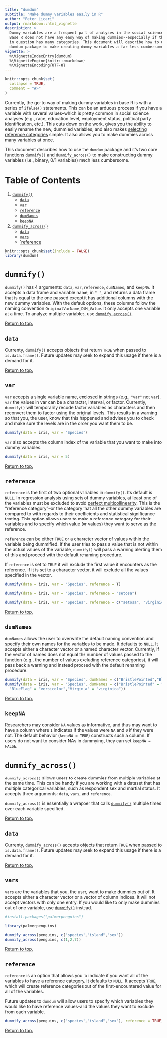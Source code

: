 ```yaml
---
title: "dumdum"
subtitle: "Make dummy variables easily in R"
author: "Peter Licari"
output: rmarkdown::html_vignette
description: >
  Dummy variables are a frequent part of analyses in the social sciences. However,
  Base R does not have any easy way of making dummies--especially if the variable 
  in question has many categories. This document will describe how to use the 
  dumdum package to make creating dummy variables a far less cumbersome task. 
vignette: >
  %\VignetteIndexEntry{dumdum}
  %\VignetteEngine{knitr::rmarkdown}
  %\VignetteEncoding{UTF-8}
---
```


```r
knitr::opts_chunk$set(
  collapse = TRUE,
  comment = "#>"
)
```

Currently, the go-to way of making dummy variables in base R is  with a series of `ifelse()` statements. This can be an arduous process if you have a variable with several values--which is pretty common in social science analyses (e.g., race, education level, employment status, political party identification, etc.). This cuts down on the work, gives you the ability to easily rename the new, dummied variables, and also makes [selecting reference categories](https://stats.idre.ucla.edu/other/mult-pkg/faq/general/faqwhat-is-dummy-coding/) simple. It also allows you to make dummies across many variables at once.  

This document describes how to use the `dumdum` package and it's two core functions `dummify()` and `dummify_across()` to make constructing dummy variables (i.e., binary, 0/1 variables) much less cumbersome. 

# Table of Contents{#link0}

1. [`dummify()`](#link1)
    * [`data`](#link2)
    * [`var`](#link3)
    * [`reference`](#link4) 
    * [`dumNames`](#link5)
    * [`keepNA`](#link11)
2. [`dummify_across()`](#link6)
    * [`data`](#link7)
    * [`vars`](#link8)
    * [`reference](#link9)

```r
knitr::opts_chunk$set(include = FALSE)
library(dumdum)
```

# `dummify()`{#link1}

`dummify()` has 4 arguments: `data`, `var`, `reference`, `dumNames`, and `keepNA`. It accepts a data frame and variable name, in `" "`, and returns a data frame that is equal to the one passed except it has additional columns with the new dummy variables. With the default options, these columns follow the naming convention `OriginalVarName_DUM_Value`. It only accepts one variable at a time. To analyze multiple variables, use [`dummify_across()`](#link6).

[Return to top.](#link0)

## `data` {#link2}
Currenty, `dummify()` accepts objects that return `TRUE` when passed to `is.data.frame()`. Future updates may seek to expand this usage if there is a demand for it. 

[Return to top.](#link0)

## `var` {#link3}
`var` accepts a single variable name, enclosed in strings (e.g., `"var"` not `var`). `var` the values in var can be a character, interval, or factor. Currently, `dummify()` will temporarily recode factor variables as characters and then reconvert them to factor using the original levels. This results in a warning so that you, the user, know that this happened and advises you to check and make sure the levels are in the order you want them to be.

```r
dummify(data = iris, var = "Species")
```

`var` also accepts the column index of the variable that you want to make into dummy variables. 

```r
dummify(data = iris, var = 5)
```
[Return to top.](#link0)

## `reference`{#link4}
`reference` is the first of two optional variables in `dummify()`. Its default is `NULL`. In regression analysis using sets of dummy variables, at least one of the variables must be excluded to avoid [perfect multicollinearity](https://en.wikipedia.org/wiki/Dummy_variable_(statistics)#Incorporating_a_dummy_independent). This is the "reference category"--or the category that all the other dummy variables are compared to with regards to their coefficients and statistical significance testing. This option allows users to make a reference category for their variables and to specify which value (or values) they want to serve as the reference.

`reference` can be either `TRUE` or a character vector of values within the variable being dummified. If the user tries to pass a value that is not within the actual values of the variable, `dummify()` will pass a warning alerting them of this and proceed with the default renaming procedure.

If `reference` is set to `TRUE` it will exclude the first value it encounters as the reference. If it is set to a character vector, it will exclude all the values specified in the vector.

```r
dummify(data = iris, var = "Species", reference = T)

dummify(data = iris, var = "Species", reference = "setosa")

dummify(data = iris, var = "Species", reference = c("setosa", "virginica"))
```
[Return to top.](#link0)

## `dumNames`{#link5}
`dumNames` allows the user to overwrite the default naming convention and specify their own names for the variables to be made. It defaults to `NULL`. It accepts either a character vector or a named character vector. Currently, if the vector of names does not equal the number of values passed to the function (e.g., the number of values excluding reference categories), it will pass back a warning and instead proceed with the default renaming procedure.  

```r
dummify(data = iris, var = "Species", dumNames = c("BristlePointed","BlueFlag","Virginia"))
dummify(data = iris, var = "Species", dumNames = c("BristlePointed" = "setosa",
  "BlueFlag" = "versicolor","Virginia" = "virginica"))
```
[Return to top.](#link0)

## `keepNA`
Researchers may consider `NA` values as informative, and thus may want to have a column where `1` indicates if the values were `NA` and `0` if they were not. The default behavior (`keepNA = TRUE`) constructs such a column. If users do not want to consider NAs in dummying, they can set `keepNA = FALSE`.


# `dummify_across()`{#link6}
`dummify_across()` allows users to create dummies from multiple variables at the same time. This can be handy if you are working with a dataset that has multiple categorical variables, such as respondent sex and martial status. It accepts three arguments: `data`, `vars`, and `reference`. 

`dummify_across()` is essentially a wrapper that calls [`dummify()`](#link1) multiple times over each variable specified.

[Return to top.](#link0)

## `data` {#link7}
Currenty, `dummify_across()` accepts objects that return `TRUE` when passed to `is.data.frame()`. Future updates may seek to expand this usage if there is a demand for it. 

[Return to top.](#link0)

## `vars` {#link8}
`vars` are the variables that you, the user, want to make dummies out of. It accepts either a character vector or a vector of column indices. It will not accept vectors with only one entry. If you would like to only make dummies out of one variable, use [`dummify()`](#link1) instead.

```r
#install.packages("palmerpenguins")

library(palmerpenguins)

dummify_across(penguins, c("species","island","sex"))
dummify_across(penguins, c(1,2,7))
```
[Return to top.](#link0)

## `reference`{#link9}
`reference` is an option that allows you to indicate if you want all of the variables to have a reference category. It defaults to `NULL`. It accepts `TRUE`, which will create reference categories out of the first-encountered value for all of the variables. 

Future updates to `dumdum` will allow users to specify which variables they would like to have reference values--and the values they want to exclude from each variable. 

```r

dummify_across(penguins, c("species","island","sex"), reference = TRUE)
```

[Return to top.](#link0)
